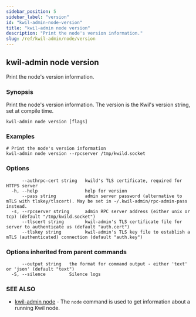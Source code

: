 ```yaml
---
sidebar_position: 5
sidebar_label: "version"
id: "kwil-admin-node-version"
title: "kwil-admin node version"
description: "Print the node's version information."
slug: /ref/kwil-admin/node/version
---
```


## kwil-admin node version

Print the node's version information.

### Synopsis

Print the node's version information. The version is the Kwil's version string, set at compile time.

```
kwil-admin node version [flags]
```

### Examples

```
# Print the node's version information
kwil-admin node version --rpcserver /tmp/kwild.socket
```

### Options

```
      --authrpc-cert string   kwild's TLS certificate, required for HTTPS server
  -h, --help                  help for version
      --pass string           admin server password (alternative to mTLS with tlskey/tlscert). May be set in ~/.kwil-admin/rpc-admin-pass instead.
  -s, --rpcserver string      admin RPC server address (either unix or tcp) (default "/tmp/kwild.socket")
      --tlscert string        kwil-admin's TLS certificate file for server to authenticate us (default "auth.cert")
      --tlskey string         kwil-admin's TLS key file to establish a mTLS (authenticated) connection (default "auth.key")
```

### Options inherited from parent commands

```
      --output string   the format for command output - either 'text' or 'json' (default "text")
  -S, --silence         Silence logs
```

### SEE ALSO

* [kwil-admin node](/docs/ref/kwil-admin/node)	 - The `node` command is used to get information about a running Kwil node.

